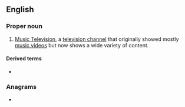 ==English==

===Proper noun===
{{en-proper noun}}

# {{lb|en|television}} [[w:MTV|Music Television]], a [[television channel]] that originally showed mostly [[music video]]s but now shows a wide variety of content.

====Derived terms====
* {{l|en|MTV generation}}

===Anagrams===
* {{anagrams|en|a=mtv|MVT|mvt}}